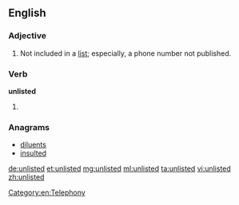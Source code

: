 ==English==

===Adjective===
{{en-adj|-}}

# Not included in a [[list]]; especially, a phone number not published.

===Verb===
'''unlisted'''

# {{past of|unlist}}

===Anagrams===
* [[diluents#English|diluents]]
* [[insulted#English|insulted]]

[[Category:en:Telephony]]

[[de:unlisted]]
[[et:unlisted]]
[[mg:unlisted]]
[[ml:unlisted]]
[[ta:unlisted]]
[[vi:unlisted]]
[[zh:unlisted]]